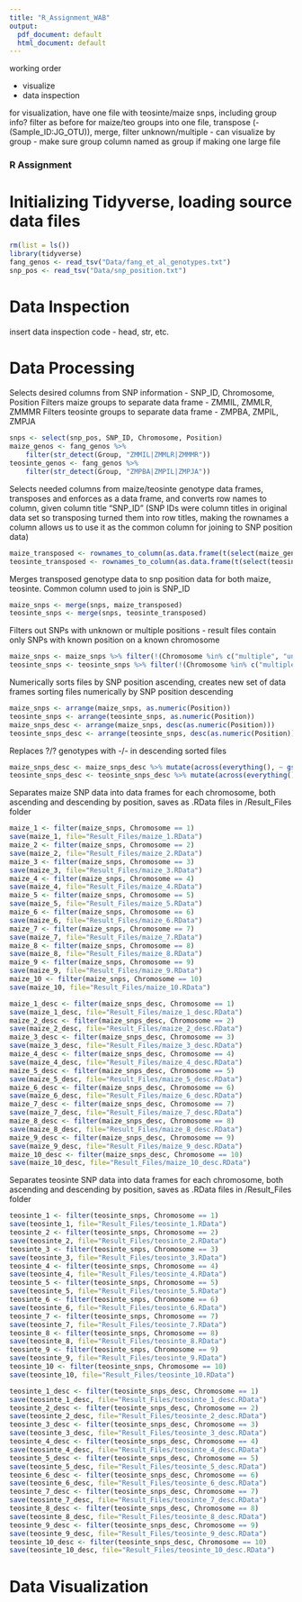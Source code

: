 ```yaml
---
title: "R_Assignment_WAB"
output:
  pdf_document: default
  html_document: default
---
```



  working order 

 - visualize
 - data inspection
  
for visualization, have one file with teosinte/maize snps, including group info? filter as before for maize/teo groups into one file, transpose (-(Sample_ID:JG_OTU)), merge, filter unknown/multiple - can visualize by group - make sure group column named as group if making one large file

### R Assignment

# Initializing Tidyverse, loading source data files

```r
rm(list = ls())
library(tidyverse)
fang_genos <- read_tsv("Data/fang_et_al_genotypes.txt")
snp_pos <- read_tsv("Data/snp_position.txt")
```
# Data Inspection

insert data inspection code - head, str, etc.


# Data Processing

Selects desired columns from SNP information - SNP_ID, Chromosome, Position
Filters maize groups to separate data frame - ZMMIL, ZMMLR, ZMMMR
Filters teosinte groups to separate data frame - ZMPBA, ZMPIL, ZMPJA

```r
snps <- select(snp_pos, SNP_ID, Chromosome, Position)
maize_genos <- fang_genos %>% 
    filter(str_detect(Group, "ZMMIL|ZMMLR|ZMMMR"))
teosinte_genos <- fang_genos %>% 
    filter(str_detect(Group, "ZMPBA|ZMPIL|ZMPJA"))
```

Selects needed columns from maize/teosinte genotype data frames, transposes and enforces as a data frame, and converts row names to column, given column title "SNP_ID" (SNP IDs were column titles in original data set so transposing turned them into row titles, making the rownames a column allows us to use it as the common column for joining to SNP position data)

```r
maize_transposed <- rownames_to_column(as.data.frame(t(select(maize_genos, -(Sample_ID:Group)))), var = "SNP_ID")
teosinte_transposed <- rownames_to_column(as.data.frame(t(select(teosinte_genos, -(Sample_ID:Group)))), var = "SNP_ID")
```

Merges transposed genotype data to snp position data for both maize, teosinte. Common column used to join is SNP_ID

```r
maize_snps <- merge(snps, maize_transposed)
teosinte_snps <- merge(snps, teosinte_transposed)
```

Filters out SNPs with unknown or multiple positions - result files contain only SNPs with known position on a known chromosome

```r
maize_snps <- maize_snps %>% filter(!(Chromosome %in% c("multiple", "unknown") | Position %in% c("multiple", "unknown")))
teosinte_snps <- teosinte_snps %>% filter(!(Chromosome %in% c("multiple", "unknown") | Position %in% c("multiple", "unknown")))
```

Numerically sorts files by SNP position ascending, creates new set of data frames sorting files numerically by SNP position descending

```r
maize_snps <- arrange(maize_snps, as.numeric(Position))
teosinte_snps <- arrange(teosinte_snps, as.numeric(Position))
maize_snps_desc <- arrange(maize_snps, desc(as.numeric(Position)))
teosinte_snps_desc <- arrange(teosinte_snps, desc(as.numeric(Position)))
```

Replaces ?/? genotypes with -/- in descending sorted files

```r
maize_snps_desc <- maize_snps_desc %>% mutate(across(everything(), ~ gsub("\\?/\\?", "-/-", .)))
teosinte_snps_desc <- teosinte_snps_desc %>% mutate(across(everything(), ~ gsub("\\?/\\?", "-/-", .)))
```

Separates maize SNP data into data frames for each chromosome, both ascending and descending by position, saves as .RData files in /Result_Files folder

```r
maize_1 <- filter(maize_snps, Chromosome == 1)
save(maize_1, file="Result_Files/maize_1.RData")
maize_2 <- filter(maize_snps, Chromosome == 2)
save(maize_2, file="Result_Files/maize_2.RData")
maize_3 <- filter(maize_snps, Chromosome == 3)
save(maize_3, file="Result_Files/maize_3.RData")
maize_4 <- filter(maize_snps, Chromosome == 4)
save(maize_4, file="Result_Files/maize_4.RData")
maize_5 <- filter(maize_snps, Chromosome == 5)
save(maize_5, file="Result_Files/maize_5.RData")
maize_6 <- filter(maize_snps, Chromosome == 6)
save(maize_6, file="Result_Files/maize_6.RData")
maize_7 <- filter(maize_snps, Chromosome == 7)
save(maize_7, file="Result_Files/maize_7.RData")
maize_8 <- filter(maize_snps, Chromosome == 8)
save(maize_8, file="Result_Files/maize_8.RData")
maize_9 <- filter(maize_snps, Chromosome == 9)
save(maize_9, file="Result_Files/maize_9.RData")
maize_10 <- filter(maize_snps, Chromosome == 10)
save(maize_10, file="Result_Files/maize_10.RData")

maize_1_desc <- filter(maize_snps_desc, Chromosome == 1)
save(maize_1_desc, file="Result_Files/maize_1_desc.RData")
maize_2_desc <- filter(maize_snps_desc, Chromosome == 2)
save(maize_2_desc, file="Result_Files/maize_2_desc.RData")
maize_3_desc <- filter(maize_snps_desc, Chromosome == 3)
save(maize_3_desc, file="Result_Files/maize_3_desc.RData")
maize_4_desc <- filter(maize_snps_desc, Chromosome == 4)
save(maize_4_desc, file="Result_Files/maize_4_desc.RData")
maize_5_desc <- filter(maize_snps_desc, Chromosome == 5)
save(maize_5_desc, file="Result_Files/maize_5_desc.RData")
maize_6_desc <- filter(maize_snps_desc, Chromosome == 6)
save(maize_6_desc, file="Result_Files/maize_6_desc.RData")
maize_7_desc <- filter(maize_snps_desc, Chromosome == 7)
save(maize_7_desc, file="Result_Files/maize_7_desc.RData")
maize_8_desc <- filter(maize_snps_desc, Chromosome == 8)
save(maize_8_desc, file="Result_Files/maize_8_desc.RData")
maize_9_desc <- filter(maize_snps_desc, Chromosome == 9)
save(maize_9_desc, file="Result_Files/maize_9_desc.RData")
maize_10_desc <- filter(maize_snps_desc, Chromosome == 10)
save(maize_10_desc, file="Result_Files/maize_10_desc.RData")
```

Separates teosinte SNP data into data frames for each chromosome, both ascending and descending by position, saves as .RData files in /Result_Files folder

```r
teosinte_1 <- filter(teosinte_snps, Chromosome == 1)
save(teosinte_1, file="Result_Files/teosinte_1.RData")
teosinte_2 <- filter(teosinte_snps, Chromosome == 2)
save(teosinte_2, file="Result_Files/teosinte_2.RData")
teosinte_3 <- filter(teosinte_snps, Chromosome == 3)
save(teosinte_3, file="Result_Files/teosinte_3.RData")
teosinte_4 <- filter(teosinte_snps, Chromosome == 4)
save(teosinte_4, file="Result_Files/teosinte_4.RData")
teosinte_5 <- filter(teosinte_snps, Chromosome == 5)
save(teosinte_5, file="Result_Files/teosinte_5.RData")
teosinte_6 <- filter(teosinte_snps, Chromosome == 6)
save(teosinte_6, file="Result_Files/teosinte_6.RData")
teosinte_7 <- filter(teosinte_snps, Chromosome == 7)
save(teosinte_7, file="Result_Files/teosinte_7.RData")
teosinte_8 <- filter(teosinte_snps, Chromosome == 8)
save(teosinte_8, file="Result_Files/teosinte_8.RData")
teosinte_9 <- filter(teosinte_snps, Chromosome == 9)
save(teosinte_9, file="Result_Files/teosinte_9.RData")
teosinte_10 <- filter(teosinte_snps, Chromosome == 10)
save(teosinte_10, file="Result_Files/teosinte_10.RData")

teosinte_1_desc <- filter(teosinte_snps_desc, Chromosome == 1)
save(teosinte_1_desc, file="Result_Files/teosinte_1_desc.RData")
teosinte_2_desc <- filter(teosinte_snps_desc, Chromosome == 2)
save(teosinte_2_desc, file="Result_Files/teosinte_2_desc.RData")
teosinte_3_desc <- filter(teosinte_snps_desc, Chromosome == 3)
save(teosinte_3_desc, file="Result_Files/teosinte_3_desc.RData")
teosinte_4_desc <- filter(teosinte_snps_desc, Chromosome == 4)
save(teosinte_4_desc, file="Result_Files/teosinte_4_desc.RData")
teosinte_5_desc <- filter(teosinte_snps_desc, Chromosome == 5)
save(teosinte_5_desc, file="Result_Files/teosinte_5_desc.RData")
teosinte_6_desc <- filter(teosinte_snps_desc, Chromosome == 6)
save(teosinte_6_desc, file="Result_Files/teosinte_6_desc.RData")
teosinte_7_desc <- filter(teosinte_snps_desc, Chromosome == 7)
save(teosinte_7_desc, file="Result_Files/teosinte_7_desc.RData")
teosinte_8_desc <- filter(teosinte_snps_desc, Chromosome == 8)
save(teosinte_8_desc, file="Result_Files/teosinte_8_desc.RData")
teosinte_9_desc <- filter(teosinte_snps_desc, Chromosome == 9)
save(teosinte_9_desc, file="Result_Files/teosinte_9_desc.RData")
teosinte_10_desc <- filter(teosinte_snps_desc, Chromosome == 10)
save(teosinte_10_desc, file="Result_Files/teosinte_10_desc.RData")
```

# Data Visualization


